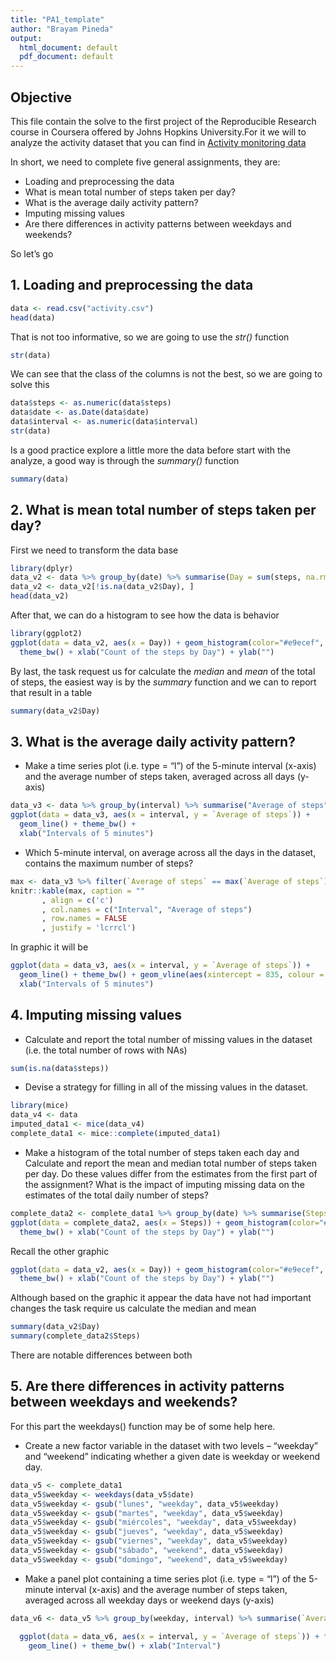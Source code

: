 ```yaml
---
title: "PA1_template"
author: "Brayam Pineda"
output:
  html_document: default
  pdf_document: default
---
```


## Objective

This file contain the solve to the first project of the Reproducible Research 
course in Coursera offered by Johns Hopkins University.For it we will to analyze
the activity dataset that you can find in [Activity monitoring data](https://d396qusza40orc.cloudfront.net/repdata%2Fdata%2Factivity.zip)

In short, we need to complete five general assignments, they are:

- Loading and preprocessing the data
- What is mean total number of steps taken per day?
- What is the average daily activity pattern?
- Imputing missing values
- Are there differences in activity patterns between weekdays and weekends?

So let's go

## 1. Loading and preprocessing the data

```r
data <- read.csv("activity.csv")
head(data)
```

That is not too informative, so we are going to use the *str()* function

```r
str(data)
```
We can see that the class of the columns is not the best, so we are going to
solve this

```r
data$steps <- as.numeric(data$steps)
data$date <- as.Date(data$date)
data$interval <- as.numeric(data$interval)
str(data)
```
Is a good practice explore a little more the data before start with the analyze,
a good way is through the *summary()* function


```r
summary(data)
```

## 2. What is mean total number of steps taken per day?

First we need to transform the data base

```r
library(dplyr)
data_v2 <- data %>% group_by(date) %>% summarise(Day = sum(steps, na.rm = FALSE))
data_v2 <- data_v2[!is.na(data_v2$Day), ]
head(data_v2)
```

After that, we can do a histogram to see how the data is behavior

```r
library(ggplot2)
ggplot(data = data_v2, aes(x = Day)) + geom_histogram(color="#e9ecef", fill="#69b3a2") +
  theme_bw() + xlab("Count of the steps by Day") + ylab("")
```

By last, the task request us for calculate the *median* and *mean* of the total of
steps, the easiest way is by the *summary* function and we can to report that
result in a table

```r
summary(data_v2$Day)
```
## 3. What is the average daily activity pattern?

- Make a time series plot (i.e. \color{red}{\verb|type = "l"|}type = "l") of the
  5-minute interval (x-axis) and the average number of steps taken, averaged 
  across all days (y-axis)
  
```r
data_v3 <- data %>% group_by(interval) %>% summarise("Average of steps" = mean(steps, na.rm = TRUE))
ggplot(data = data_v3, aes(x = interval, y = `Average of steps`)) + 
  geom_line() + theme_bw() +
  xlab("Intervals of 5 minutes")
```

- Which 5-minute interval, on average across all the days in the dataset, contains the maximum number of steps?

```r
max <- data_v3 %>% filter(`Average of steps` == max(`Average of steps`))
knitr::kable(max, caption = ""
       , align = c('c')
       , col.names = c("Interval", "Average of steps")
       , row.names = FALSE
       , justify = 'lcrrcl')
```

In graphic it will be

```r
ggplot(data = data_v3, aes(x = interval, y = `Average of steps`)) + 
  geom_line() + theme_bw() + geom_vline(aes(xintercept = 835, colour = "red"), size = 1, show.legend = FALSE) +
  xlab("Intervals of 5 minutes")
```

## 4. Imputing missing values

- Calculate and report the total number of missing values in the dataset (i.e. the total number of rows with \color{red}{\verb|NA|}NAs)

```r
sum(is.na(data$steps))
```

- Devise a strategy for filling in all of the missing values in the dataset.

```r
library(mice)
data_v4 <- data
imputed_data1 <- mice(data_v4)
complete_data1 <- mice::complete(imputed_data1)
```

- Make a histogram of the total number of steps taken each day and Calculate and
  report the mean and median total number of steps taken per day. Do these values
  differ from the estimates from the first part of the assignment? What is the
  impact of imputing missing data on the estimates of the total daily number of steps?

```r
complete_data2 <- complete_data1 %>% group_by(date) %>% summarise(Steps = sum(steps, na.rm = TRUE))
ggplot(data = complete_data2, aes(x = Steps)) + geom_histogram(color="#e9ecef", fill="#69b3a2") +
  theme_bw() + xlab("Count of the steps by Day") + ylab("") 

```

Recall the other graphic

```r
ggplot(data = data_v2, aes(x = Day)) + geom_histogram(color="#e9ecef", fill="#69b3a2") +
  theme_bw() + xlab("Count of the steps by Day") + ylab("")
```

Although based on the graphic it appear the data have not had important changes 
the task require us calculate the median and mean

```r
summary(data_v2$Day)
summary(complete_data2$Steps)
```

There are notable differences between both

## 5. Are there differences in activity patterns between weekdays and weekends?

For this part the \color{red}{\verb|weekdays()|}weekdays() function may be of some help here.

- Create a new factor variable in the dataset with two levels – “weekday” and “weekend” indicating whether a given date is     weekday or weekend day.

```r
data_v5 <- complete_data1
data_v5$weekday <- weekdays(data_v5$date)
data_v5$weekday <- gsub("lunes", "weekday", data_v5$weekday)
data_v5$weekday <- gsub("martes", "weekday", data_v5$weekday)
data_v5$weekday <- gsub("miércoles", "weekday", data_v5$weekday)
data_v5$weekday <- gsub("jueves", "weekday", data_v5$weekday)
data_v5$weekday <- gsub("viernes", "weekday", data_v5$weekday)
data_v5$weekday <- gsub("sábado", "weekend", data_v5$weekday)
data_v5$weekday <- gsub("domingo", "weekend", data_v5$weekday)
```

- Make a panel plot containing a time series plot (i.e. \color{red}{\verb|type = "l"|}type = "l") 
  of the 5-minute interval (x-axis) and the average number of steps taken, 
  averaged across all weekday days or weekend days (y-axis)   

```r
data_v6 <- data_v5 %>% group_by(weekday, interval) %>% summarise(`Average of steps` = mean(steps, na.rm = TRUE))

  ggplot(data = data_v6, aes(x = interval, y = `Average of steps`)) + facet_grid(.~weekday) +
    geom_line() + theme_bw() + xlab("Interval")
```

